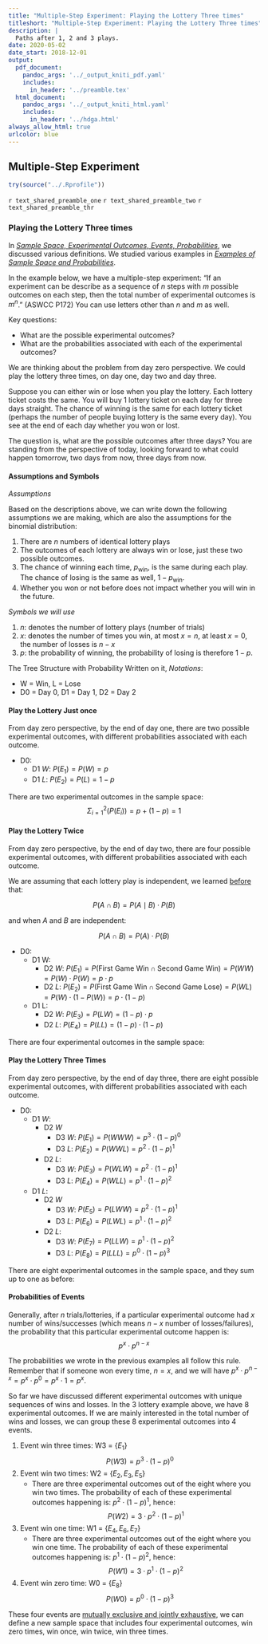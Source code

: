 ```yaml
---
title: "Multiple-Step Experiment: Playing the Lottery Three times"
titleshort: "Multiple-Step Experiment: Playing the Lottery Three times"
description: |
  Paths after 1, 2 and 3 plays.
date: 2020-05-02
date_start: 2018-12-01
output:
  pdf_document:
    pandoc_args: '../_output_kniti_pdf.yaml'
    includes:
      in_header: '../preamble.tex'
  html_document:
    pandoc_args: '../_output_kniti_html.yaml'
    includes:
      in_header: '../hdga.html'
always_allow_html: true
urlcolor: blue
---
```


## Multiple-Step Experiment

```r
try(source("../.Rprofile"))
```

`r text_shared_preamble_one`
`r text_shared_preamble_two`
`r text_shared_preamble_thr`

### Playing the Lottery Three times

In *[Sample Space, Experimental Outcomes, Events, Probabilities](https://fanwangecon.github.io/Stat4Econ/probability/htmlpdfr/samplespace.html)*, we discussed various definitions. We studied various examples in [*Examples of Sample Space and Probabilities*](https://fanwangecon.github.io/Stat4Econ/probability/htmlpdfr/samplespaceexa.html).

In the example below, we have a multiple-step experiment: "If an experiment can be describe as a sequence of $n$ steps with $m$ possible outcomes on each step, then the total number of experimental outcomes is $m^n$." (ASWCC P172) You can use letters other than $n$ and $m$ as well.

Key questions:

- What are the possible experimental outcomes?
- What are the probabilities associated with each of the experimental outcomes?

We are thinking about the problem from day zero perspective. We could play the lottery three times, on day one, day two and day three.

Suppose you can either win or lose when you play the lottery. Each lottery ticket costs the same. You will buy 1 lottery ticket on each day for three days straight. The chance of winning is the same for each lottery ticket (perhaps the number of people buying lottery is the same every day). You see at the end of each day whether you won or lost.

The question is, what are the possible outcomes after three days? You are standing from the perspective of today, looking forward to what could happen tomorrow, two days from now, three days from now.

#### Assumptions and Symbols

*Assumptions*

Based on the descriptions above, we can write down the following assumptions we are making, which are also the assumptions for the binomial distribution:

1. There are $n$ numbers of identical lottery plays
2. The outcomes of each lottery are always win or lose, just these two possible outcomes.
3. The chance of winning each time, $p_{\text{win}}$, is the same during each play. The chance of losing is the same as well, $1-p_{\text{win}}$.
4. Whether you won or not before does not impact whether you will win in the future.

*Symbols we will use*

1. $n$: denotes the number of lottery plays (number of trials)
2. $x$: denotes the number of times you win, at most $x=n$, at least $x=0$, the number of losses is $n-x$
3. $p$: the probability of winning, the probability of losing is therefore $1-p$.


The Tree Structure with Probability Written on it, *Notations*:

- W = Win, L = Lose
- D0 = Day 0, D1 = Day 1, D2 = Day 2

#### Play the Lottery Just once

From day zero perspective, by the end of day one, there are two possible experimental outcomes, with different probabilities associated with each outcome.

- D0:
    + D1 $W$: $P(E_1) = P(W) = p$
    + D1 $L$: $P(E_2) = P(L) = 1-p$

There are two experimental outcomes in the sample space:
$$\Sigma_{i=1}^2 \left(P\left(E_i\right)\right) = p + \left(1-p\right) = 1$$

#### Play the Lottery Twice

From day zero perspective, by the end of day two, there are four possible experimental outcomes, with different probabilities associated with each outcome.

We are assuming that each lottery play is independent, we learned [before](https://fanwangecon.github.io/Stat4Econ/probability/htmlpdfr/samplespace.html) that:

$$ P(A \cap B) = P (A \mid B)\cdot P(B)$$

and when $A$ and $B$ are independent:

$$ P(A \cap B) = P (A)\cdot P(B)$$

- D0:
    + D1 W:
        * D2 $W$: $P(E_1) = P(\text{First Game Win} \cap \text{Second Game Win}) =  P(WW) = P(W) \cdot P(W) = p \cdot p$
        * D2 $L$: $P(E_2) = P(\text{First Game Win} \cap \text{Second Game Lose}) = P(WL) = P(W) \cdot \left(1-P(W)\right) = p \cdot (1-p)$
    + D1 L:
        * D2 $W$: $P(E_3) = P(LW)=(1-p) \cdot p$
        * D2 $L$: $P(E_4) = P(LL)=(1-p) \cdot (1-p)$

There are four experimental outcomes in the sample space:

\begin{align}
\Sigma_{i=1}^4 \left(P\left(E_i\right)\right) =& p \cdot p + p \cdot (1-p) + (1-p) \cdot p + (1-p) \cdot (1-p)\\
=& p \cdot (p + 1 - p) + (1-p) \cdot (p + 1 - p) \\
=& p + (1-p) \\
=& 1 \\
\end{align}

#### Play the Lottery Three Times

From day zero perspective, by the end of day three, there are eight possible experimental outcomes, with different probabilities associated with each outcome.

- D0:
    + D1 $W$:
        * D2 $W$
            - D3 $W$: $P(E_1)=P(WWW)=p^{3} \cdot (1-p)^{0}$
            - D3 $L$: $P(E_2)=P(WWL)=p^{2} \cdot (1-p)^{1}$
        * D2 $L$:
            - D3 $W$: $P(E_3)=P(WLW)=p^{2} \cdot (1-p)^{1}$
            - D3 $L$: $P(E_4)=P(WLL)=p^{1} \cdot (1-p)^{2}$
    + D1 $L$:
        * D2 $W$
            - D3 $W$: $P(E_5)=P(LWW)=p^{2} \cdot (1-p)^{1}$
            - D3 $L$: $P(E_6)=P(LWL)=p^{1} \cdot (1-p)^{2}$
        * D2 $L$:
            - D3 $W$: $P(E_7)=P(LLW)=p^{1} \cdot (1-p)^{2}$
            - D3 $L$: $P(E_8)=P(LLL)=p^{0} \cdot (1-p)^{3}$

There are eight experimental outcomes in the sample space, and they sum up to one as before:

\begin{align}
\Sigma_{i=1}^8 \left(P\left(E_i\right)\right) = 1 \\
\end{align}

#### Probabilities of Events

Generally, after $n$ trials/lotteries, if a particular experimental outcome had $x$ number of wins/successes (which means $n-x$ number of losses/failures), the probability that this particular experimental outcome happen is:
$$ p^x \cdot p^{n-x} $$

The probabilities we wrote in the previous examples all follow this rule. Remember that if someone won every time, $n=x$, and we will have $p^x \cdot p^{n-x}=p^x \cdot p^0 = p^x \cdot 1 = p^x$.

So far we have discussed different experimental outcomes with unique sequences of wins and losses. In the 3 lottery example above, we have 8 experimental outcomes. If we are mainly interested in the total number of wins and losses, we can group these 8 experimental outcomes into 4 events.

1. Event win three times: W3 = $\left\{E_1\right\}$
    $$P(W3)=p^{3} \cdot (1-p)^{0}$$
2. Event win two times: W2 = $\left\{E_2, E_3, E_5\right\}$
    + There are three experimental outcomes out of the eight where you win two times. The probability of each of these experimental outcomes happening is: $p^{2} \cdot (1-p)^{1}$, hence: $$P(W2) = 3 \cdot p^{2} \cdot (1-p)^{1}$$
3. Event win one time: W1 = $\left\{E_4, E_6, E_7\right\}$
    + There are three experimental outcomes out of the eight where you win one time. The probability of each of these experimental outcomes happening is: $p^{1} \cdot (1-p)^{2}$, hence: $$P(W1) = 3 \cdot p^{1} \cdot (1-p)^{2}$$
4. Event win zero time: W0 = $\left\{E_8\right\}$
    $$P(W0)=p^{0} \cdot (1-p)^{3}$$

These four events are [mutually exclusive and jointly exhaustive](https://fanwangecon.github.io/Stat4Econ/probability/htmlpdfr/samplespace.html), we can define a new sample space that includes four experimental outcomes, win zero times, win once, win twice, win three times.
